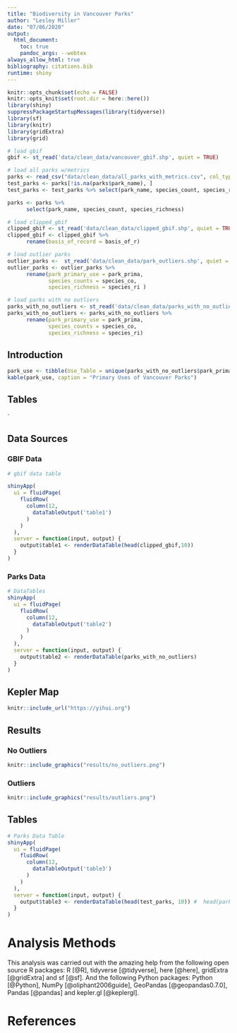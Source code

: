 ```yaml
---
title: "Biodiversity in Vancouver Parks"
author: "Lesley Miller"
date: "07/06/2020"
output: 
  html_document:
    toc: true
    pandoc_args: --webtex
always_allow_html: true
bibliography: citations.bib
runtime: shiny
---
```



```r
knitr::opts_chunk$set(echo = FALSE)
knitr::opts_knit$set(root.dir = here::here())
library(shiny)
suppressPackageStartupMessages(library(tidyverse))
library(sf)
library(knitr)
library(gridExtra)
library(grid)
```

```r
# load gbif
gbif <- st_read('data/clean_data/vancouver_gbif.shp', quiet = TRUE)

# load all parks w/metrics 
parks <- read_csv("data/clean_data/all_parks_with_metrics.csv", col_types = cols()) # 
test_parks <- parks[!is.na(parks$park_name), ]
test_parks <- test_parks %>% select(park_name, species_count, species_richness)

parks <- parks %>% 
      select(park_name, species_count, species_richness)

# load clipped_gbif
clipped_gbif <- st_read('data/clean_data/clipped_gbif.shp', quiet = TRUE)
clipped_gbif <- clipped_gbif %>% 
      rename(basis_of_record = basis_of_r)

# load outlier parks
outlier_parks <-  st_read('data/clean_data/park_outliers.shp', quiet = TRUE)
outlier_parks <- outlier_parks %>% 
      rename(park_primary_use = park_prima,
             species_counts = species_co,
             species_richness = species_ri )

# load parks with no outliers 
parks_with_no_outliers <- st_read('data/clean_data/parks_with_no_outliers.shp', quiet = TRUE)
parks_with_no_outliers <- parks_with_no_outliers %>% 
      rename(park_primary_use = park_prima,
             species_counts = species_co,
             species_richness = species_ri)
```


## Introduction

```r
park_use <- tibble(Use_Table = unique(parks_with_no_outliers$park_primary_use))
kable(park_use, caption = "Primary Uses of Vancouver Parks")
```

## Tables 
`

## Data Sources {.tabset .tabset-pills}

### GBIF Data
```r
# gbif data table

shinyApp(
  ui = fluidPage(
    fluidRow(
      column(12,
        dataTableOutput('table1')
      )
    )
  ),
  server = function(input, output) {
    output$table1 <- renderDataTable(head(clipped_gbif,10))
  }
)

```

### Parks Data
```r

# DataTables 
shinyApp(
  ui = fluidPage(
    fluidRow(
      column(12,
        dataTableOutput('table2')
      )
    )
  ),
  server = function(input, output) {
    output$table2 <- renderDataTable(parks_with_no_outliers)
  }
)

```

## Kepler Map 
```r
knitr::include_url("https://yihui.org")
```


## Results {.tabset .tabset-pills}

### No Outliers
```r
knitr::include_graphics("results/no_outliers.png")
```


### Outliers
```r
knitr::include_graphics("results/outliers.png")
```


## Tables 
```r

# Parks Data Table
shinyApp(
  ui = fluidPage(
    fluidRow(
      column(12,
        dataTableOutput('table3')
      )
    )
  ),
  server = function(input, output) {
    output$table3 <- renderDataTable(head(test_parks, 10)) #  head(parks, 10) head(clipped_gbif,10)
  }
)
```

# Analysis Methods 

This analysis was carried out with the amazing help from the following open source R packages: R [@R], tidyverse [@tidyverse], here [@here], gridExtra [@gridExtra] and sf [@sf]. And the following Python packages: Python [@Python], NumPy [@oliphant2006guide], GeoPandas [@geopandas0.7.0], Pandas [@pandas] and kepler.gl [@keplergl].

# References
